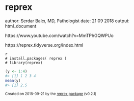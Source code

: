 
# reprex 
author:  Serdar Balcı, MD, Pathologist 
date:  21 09 2018 
output: html_document


https://www.youtube.com/watch?v=MmTPhGQWPUo

https://reprex.tidyverse.org/index.html



```
{r eval=FALSE, include=FALSE, echo=TRUE}
# install.packages( reprex )
# library(reprex)
```

``` r
(y <- 1:4)
#> [1] 1 2 3 4
mean(y)
#> [1] 2.5
```

<sup>Created on 2018-09-21 by the [reprex package](https://reprex.tidyverse.org) (v0.2.1)</sup>
